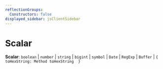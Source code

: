 ```yaml
---
reflectionGroups:
  Constructors: false
displayed_sidebar: jsClientSidebar
---
```



# Scalar

 **Scalar**: `boolean` \| `number` \| `string` \| `bigint` \| `symbol` \| `Date` \| `RegExp` \| `Buffer` \| ``{ toHexString: Method toHexString  }``
